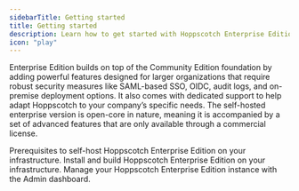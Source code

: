 ```yaml
---
sidebarTitle: Getting started
title: Getting started
description: Learn how to get started with Hoppscotch Enterprise Edition.
icon: "play"
---
```


Enterprise Edition builds on top of the Community Edition foundation by adding powerful features designed for larger organizations that require robust security measures like SAML-based SSO, OIDC, audit logs, and on-premise deployment options. It also comes with dedicated support to help adapt Hoppscotch to your company’s specific needs. The self-hosted enterprise version is open-core in nature, meaning it is accompanied by a set of advanced features that are only available through a commercial license.

<CardGroup cols={1}>
  <Card title="Prerequisites" iconType="light" icon="circle-arrow-right" href="/documentation/self-host/enterprise-edition/prerequisites">
    Prerequisites to self-host Hoppscotch Enterprise Edition on your infrastructure.
  </Card>
  <Card title="Install and build" iconType="light" icon="circle-arrow-right" href="/documentation/self-host/enterprise-edition/install-and-build">
    Install and build Hoppscotch Enterprise Edition on your infrastructure.
  </Card>
  <Card title="Admin dashboard" iconType="light" icon="circle-arrow-right" href="/documentation/self-host/enterprise-edition/admin-dashboard">
    Manage your Hoppscotch Enterprise Edition instance with the Admin dashboard.
  </Card>
</CardGroup>
